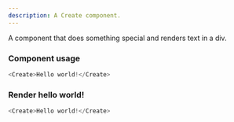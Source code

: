 ```yaml
---
description: A Create component.
---
```



A component that does something special and renders text in a div.

### Component usage
```js
<Create>Hello world!</Create>
```

### Render hello world!

```js live
<Create>Hello world!</Create>
```
